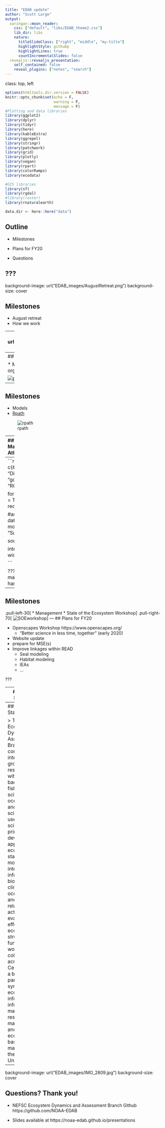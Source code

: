 ```yaml
---
title: "EDAB update"
author: "Scott Large"
output:
  xaringan::moon_reader:
    css: ["default", "libs/EDAB_theme2.css"]
    lib_dir: libs
    nature:
      titleSlideClass: ["right", "middle", "my-title"]
      highlightStyle: githubp
      highlightLines: true
      countIncrementalSlides: false
  revealjs::revealjs_presentation:
    self_contained: false
    reveal_plugins: ["notes", "search"]
---
```

class: top, left

```r

options(htmltools.dir.version = FALSE)
knitr::opts_chunk$set(echo = F,
                      warning = F,
                      message = F)
#Plotting and data libraries
library(ggplot2)
library(dplyr)
library(tidyr)
library(here)
library(kableExtra)
library(ggrepel)
library(stringr)
library(patchwork)
library(grid)
library(plotly)
library(vegan)
library(rpart)
library(colorRamps)
library(ecodata)

#GIS libraries
library(sf)
library(rgdal)
#library(raster)
library(rnaturalearth)

data.dir <- here::here("data")


```

## Outline


- Milestones

- Plans for FY20

- Questions


???
---
background-image: url("EDAB_images/AugustRetreat.png")
background-size: cover

## Milestones

*  August retreat
  * How we work




---
background-image: url("EDAB_images/MissionStatement.png")
background-size: contain

## Milestones

*  August retreat
  * Mission Statement



???
---
## Milestones

*  Models
  * Project Management tools to organize Atlantis development
  
![projmgt](EDAB_images/ModelsProjMgt.png)

---
## Milestones

*  Models
  * [Rpath](https://github.com/NOAA-EDAB/Rpath)

![rpath](EDAB_images/RpathPic.png)

---
## Milestones
.pull-left-40[
*  Management
  * New England eFEP
  * Mid Atlantic EAFM
]
.pull-right-60[
![efep](EDAB_images/eFEPcover.png)
]
---
```r
# setup for conceptual model
PKG <- c(#"foreign","foodweb","sna", "DiagrammeR","circlize", "kableExtra", "googledrive", "readxl"
         "RColorBrewer","QPress",
         "chorddiag")

for (p in PKG) {
  if(!require(p,character.only = TRUE)) {
    install.packages(p)
    require(p,character.only = TRUE)}
}


#assumes this is a project and .dia file is in data directory
edges <- model.dia(file.path(data.dir, "Summer_Flounder_July22_2019.dia"))

source("R/interactive_chord_sfconsmod.R")

interactive_chord_sfconsmod(edges, width=710, height=710, margin=130)

```

???
trying to ge the tooltip part working but may not by next week; xaringan doesnt handle htmlwidgets the same as pure html!
---
## Milestones
.pull-left-30[
*  Management
  * State of the Ecosystem Workshop
]
.pull-right-70[
![SOEworkshop](EDAB_images/SOEworkshop.png)
]
---
## Plans for FY20

*  Openscapes Workshop https://www.openscapes.org/ 
    *  “Better science in less time, together” (early 2020)
*  Website update
*  prepare for MSE(s)
*  Improve linkages within READ
    *  Seal modeling
    *  Habitat modeling
    *  IEAs
    *  ...



???

---
## Mission Statement

![poseidon](EDAB_images/poseidon-1024x6391.jpg)

---
## Mission Statement

> The Ecosystem Dynamics and Assessment Branch consists of an interdisciplinary group of researchers with backgrounds in fisheries science, oceanography, and climate science. We use open-science principles to develop and apply ecosystem and statistical models to integrate information on biological, climate, oceanographic, and human-related activities to evaluate the effects on ecosystem structure and function. We work collaboratively across the Center and with a broad suite of partners to synthesize ecosystem information to inform living-marine resource management and support ecosystem-based fisheries management in the Northeast United States.


---

background-image: url("EDAB_images/IMG_2809.jpg")
background-size: cover

## Questions? Thank you!



* NEFSC Ecosystem Dynamics and Assessment Branch Github https://github.com/NOAA-EDAB

* Slides available at https://noaa-edab.github.io/presentations

